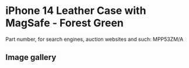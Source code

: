 
# iPhone 14 Leather Case with MagSafe - Forest Green

Part number, for search engines, auction websites and such: MPP53ZM/A

## Image gallery

<div style={{ width: '100%', maxWidth: '768px' }}>
<GalleryComponent
    images={[
      {
        original: "/everysource/MPP53.webp",
        thumbnail: "/everypreview/MPP53.webp",
      },
      {
        original: "/everysource/MPP53_AV1.webp",
        thumbnail: "/everypreview/MPP53_AV1.webp",
      },
      {
        original: "/everysource/MPP53_AV2.webp",
        thumbnail: "/everypreview/MPP53_AV2.webp",
      },
      {
        original: "/everysource/MPP53_AV3.webp",
        thumbnail: "/everypreview/MPP53_AV3.webp",
      },
      {
        original: "/everysource/MPP53_AV4.webp",
        thumbnail: "/everypreview/MPP53_AV4.webp",
      },
      {
        original: "/everysource/MPP53_AV5.webp",
        thumbnail: "/everypreview/MPP53_AV5.webp",
      },
      {
        original: "/everysource/MPP53_AV6.webp",
        thumbnail: "/everypreview/MPP53_AV6.webp",
      },
      {
        original: "/everysource/MPP53_AV7.webp",
        thumbnail: "/everypreview/MPP53_AV7.webp",
      }
    ]}
  />
</div>